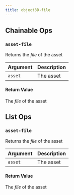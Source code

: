 ```yaml
---
title: object3D-file
---
```

## Chainable Ops
### <a id="asset-file"></a>`asset-file`

Returns the _file_ of the asset

| Argument | Description |
| :--- | :--- |
| `asset` | The asset |

#### Return Value
The _file_ of the asset


## List Ops
### <a id="asset-file"></a>`asset-file`

Returns the _file_ of the asset

| Argument | Description |
| :--- | :--- |
| `asset` | The asset |

#### Return Value
The _file_ of the asset

